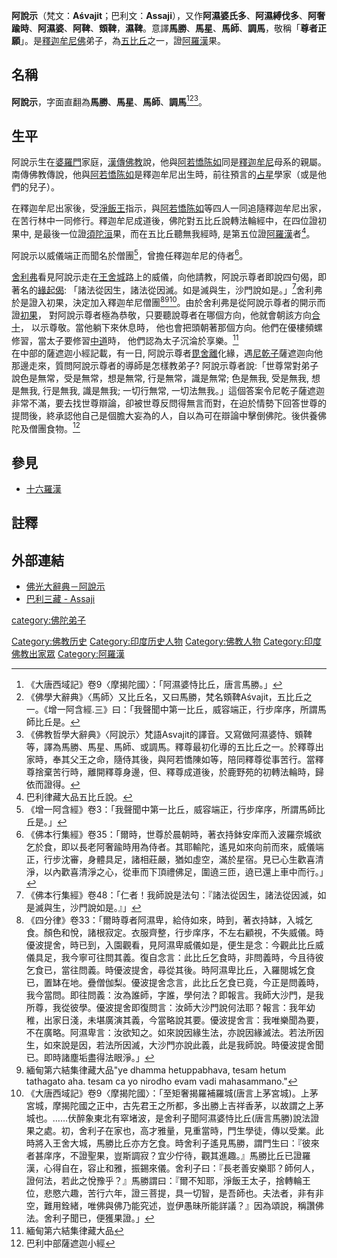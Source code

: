 {{Buddhism}}
'''阿說示'''（梵文：'''Aśvajit'''；巴利文：'''Assaji'''），又作'''阿濕婆氏多'''、'''阿濕縛伐多'''、'''阿奢踰時'''、'''阿濕婆'''、'''阿鞞'''、'''頞鞞'''，'''濕鞞'''。意譯'''馬勝'''、'''馬星'''、'''馬師'''、'''調馬'''，敬稱「'''尊者正願'''」。是[[釋迦牟尼佛|釋迦牟尼佛]]弟子，為[[五比丘|五比丘]]之一，證[[阿羅漢|阿羅漢]]果。

==名稱==
'''阿說示'''，字面直翻為'''馬勝'''、'''馬星'''、'''馬師'''、'''調馬'''<ref>《大唐西域記》卷9〈摩揭陀國〉：「阿濕婆恃比丘，唐言馬勝。」</ref><ref>《佛學大辭典》〈馬師〉又比丘名，又曰馬勝，梵名頞鞞Aśvajit，五比丘之一。《增一阿含經.三》曰：「我聲聞中第一比丘，威容端正，行步庠序，所謂馬師比丘是。</ref><ref>《佛教哲學大辭典》〈阿說示〉梵語Asvajit的譯音。又寫做阿濕婆恃、頞鞞等，譯為馬勝、馬星、馬師、或調馬。釋尊最初化導的五比丘之一。於釋尊出家時，奉其父王之命，隨侍其後，與阿若憍陳如等，陪同釋尊從事苦行。當釋尊捨棄苦行時，離開釋尊身邊，但、釋尊成道後，於鹿野苑的初轉法輪時，歸依而證得。</ref>。

==生平==
阿說示生在[[婆羅門|婆羅門]]家庭，[[漢傳佛教|漢傳佛教]]說，他與[[阿若憍陈如|阿若憍陈如]]同是[[釋迦牟尼|釋迦牟尼]]母系的親屬。南傳佛教傳說，他與[[阿若憍陈如|阿若憍陈如]]是釋迦牟尼出生時，前往預言的[[占星|占星]]學家（或是他們的兒子）。

在釋迦牟尼出家後，受[[淨飯王|淨飯王]]指示，與[[阿若憍陈如|阿若憍陈如]]等四人一同追隨釋迦牟尼出家，在苦行林中一同修行。釋迦牟尼成道後，佛陀對五比丘說轉法輪經中，在四位證初果中, 是最後一位證[[須陀洹|須陀洹]]果，而在五比丘聽無我經時, 是第五位證[[阿羅漢|阿羅漢]]者<ref>巴利律藏大品五比丘說。</ref>。

阿說示以威儀端正而聞名於僧團<ref>《增一阿含經》卷3：「我聲聞中第一比丘，威容端正，行步庠序，所謂馬師比丘是。」</ref>，曾擔任釋迦牟尼的侍者<ref>《佛本行集經》卷35：「爾時，世尊於晨朝時，著衣持鉢安庠而入波羅奈城欲乞於食，即以長老阿奢踰時用為侍者。其耶輸陀，遙見如來向前而來，威儀端正，行步沈審，身體具足，諸相莊嚴，猶如虛空，滿於星宿。見已心生歡喜清淨，以內歡喜清淨之心，從車而下頂禮佛足，圍遶三匝，遶已還上車中而行。」</ref>。

[[舍利弗|舍利弗]]看見阿說示走在[[王舍城|王舍城]]路上的威儀，向他請教，阿說示尊者即說四句偈，即著名的[[緣起偈|緣起偈]]: 「諸法從因生，諸法從因滅。如是滅與生，沙門說如是。」<ref>《佛本行集經》卷48：「仁者！我師說是法句：『諸法從因生，諸法從因滅，如是滅與生，沙門說如是。』」</ref>舍利弗於是證入初果，決定加入釋迦牟尼僧團<ref>《四分律》卷33：「爾時尊者阿濕卑，給侍如來，時到，著衣持缽，入城乞食。顏色和悅，諸根寂定。衣服齊整，行步庠序，不左右顧視，不失威儀。時優波提舍，時已到，入園觀看，見阿濕卑威儀如是，便生是念：今觀此比丘威儀具足，我今寧可往問其義。復自念言：此比丘乞食時，非問義時，今且待彼乞食已，當往問義。時優波提舍，尋從其後。時阿濕卑比丘，入羅閱城乞食已，置缽在地。疊僧伽梨。優波提舍念言，此比丘乞食已竟，今正是問義時，我今當問。即往問義：汝為誰師，字誰，學何法？即報言。我師大沙門，是我所尊，我從彼學。優波提舍即復問言：汝師大沙門說何法耶？報言：我年幼稚，出家日淺，未堪廣演其義，今當略說其要。優波提舍言：我唯樂聞為要，不在廣略。阿濕卑言：汝欲知之。如來說因緣生法，亦說因緣滅法。若法所因生，如來說是因，若法所因滅，大沙門亦說此義，此是我師說。時優波提舍聞已。即時諸塵垢盡得法眼淨。」</ref><ref>緬甸第六結集律藏大品"ye dhamma hetuppabhava, tesam hetum tathagato aha. tesam ca yo nirodho evam vadi mahasammano."</ref><ref>《大唐西域記》卷9〈摩揭陀國〉：「至矩奢揭羅補羅城(唐言上茅宮城)。上茅宮城，摩揭陀國之正中，古先君王之所都，多出勝上吉祥香茅，以故謂之上茅城也。……伏醉象東北有窣堵波，是舍利子聞阿濕婆恃比丘(唐言馬勝)說法證果之處。初，舍利子在家也，高才雅量，見重當時，門生學徒，傳以受業。此時將入王舍大城，馬勝比丘亦方乞食。時舍利子遙見馬勝，謂門生曰：『彼來者甚庠序，不證聖果，豈斯調寂？宜少佇待，觀其進趣。』馬勝比丘已證羅漢，心得自在，容止和雅，振錫來儀。舍利子曰：『長老善安樂耶？師何人，證何法，若此之悅豫乎？』馬勝謂曰：『爾不知耶，淨飯王太子，捨轉輪王位，悲愍六趣，苦行六年，證三菩提，具一切智，是吾師也。夫法者，非有非空，難用銓緒，唯佛與佛乃能究述，豈伊愚昧所能詳議？』因為頌說，稱讚佛法。舍利子聞已，便獲果證。」</ref>。由於舍利弗是從阿說示尊者的開示而證[[初果|初果]]， 對阿說示尊者極為恭敬，只要聽說尊者在哪個方向，他就會朝該方向[[合十|合十]]， 以示尊敬。當他躺下來休息時， 他也會把頭朝著那個方向。他們在優樓頻螺修習，當太子要修習[[中道|中道]]時， 他們認為太子沉淪於享樂。<ref>緬甸第六結集律藏大品</ref><br />

在中部的薩遮迦小經記載，有一日, 阿說示尊者[[毘舍離|毘舍離]]化緣，遇[[尼乾子|尼乾子]]薩遮迦向他那邊走來，質問阿說示尊者的導師是怎樣教弟子? 阿說示尊者說:「世尊常對弟子說色是無常，受是無常，想是無常, 行是無常，識是無常; 色是無我, 受是無我, 想是無我, 行是無我, 識是無我; 一切行無常, 一切法無我。」這個答案令尼乾子薩遮迦非常不滿，要去找世尊辯論，卻被世尊反問得無言而對，在迫於情勢下回答世尊的提問後，終承認他自己是個膽大妄為的人，自以為可在辯論中擊倒佛陀。後供養佛陀及僧團食物。<ref>巴利中部薩遮迦小經</ref>

==參見==
*[[十六羅漢|十六羅漢]]

==註釋==
<div class="references-small">
<references />
</div>
==外部連結==
*[http://etext.fgs.org.tw/etext6/search-1-detail.asp?DINDEX=12863&DTITLE=%AA%FC%BB%A1%A5%DC 佛光大辭典－阿說示]{{dead link|date=2018年5月 |bot=InternetArchiveBot |fix-attempted=yes }}
*[http://www.palikanon.com/english/pali_names/ay/assaji.htm 巴利三藏 - Assaji]
{{wikisource|佛學大辭典/馬勝}}
{{DEFAULTSORT:Assaji}}

{{佛教主題}}
[[Category:佛教历史|Category:佛教历史]]
[[Category:印度历史人物|Category:印度历史人物]]
[[Category:佛教人物|Category:佛教人物]]
[[category:佛陀弟子|category:佛陀弟子]]
[[Category:印度佛教出家眾|Category:印度佛教出家眾]]
[[Category:阿羅漢|Category:阿羅漢]]